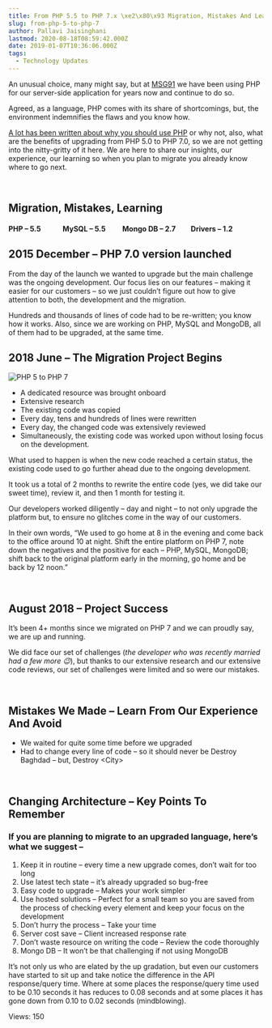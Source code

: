 ```yaml
---
title: From PHP 5.5 to PHP 7.x \xe2\x80\x93 Migration, Mistakes And Learning
slug: from-php-5-to-php-7
author: Pallavi Jaisinghani
lastmod: 2020-08-18T08:59:42.000Z
date: 2019-01-07T10:36:06.000Z
tags:
  - Technology Updates
---
```


An unusual choice, many might say, but at [MSG91](https://msg91.com/?utm_source=blog&utm_medium=organic&utm_campaign=php) we have been using PHP for our server-side application for years now and continue to do so. 


Agreed, as a language, PHP comes with its share of shortcomings, but, the environment indemnifies the flaws and you know how. 


[A lot has been written about why you should use PHP](https://slack.engineering/taking-php-seriously-cf7a60065329) or why not, also, what are the benefits of upgrading from PHP 5.0 to PHP 7.0, so we are not getting into the nitty-gritty of it here. We are here to share our insights, our experience, our learning so when you plan to migrate you already know where to go next.


 


**Migration, Mistakes, Learning**
---------------------------------


#### PHP – 5.5             MySQL – 5.5          Mongo DB – 2.7         Drivers – 1.2



**2015 December – PHP 7.0 version launched**
--------------------------------------------


From the day of the launch we wanted to upgrade but the main challenge was the ongoing development. Our focus lies on our features – making it easier for our customers – so we just couldn’t figure out how to give attention to both, the development and the migration.


Hundreds and thousands of lines of code had to be re-written; you know how it works. Also, since we are working on PHP, MySQL and MongoDB, all of them had to be upgraded, at the same time.



**2018 June – The Migration Project Begins**
--------------------------------------------


![PHP 5 to PHP 7](https://images-msg91.s3.ap-south-1.amazonaws.com/content/images/wordpress/2019/01/20190107_153851-e1546855981412-225x300.jpg)


* A dedicated resource was brought onboard
* Extensive research
* The existing code was copied
* Every day, tens and hundreds of lines were rewritten
* Every day, the changed code was extensively reviewed
* Simultaneously, the existing code was worked upon without losing focus on the development.


What used to happen is when the new code reached a certain status, the existing code used to go further ahead due to the ongoing development.  

It took us a total of 2 months to rewrite the entire code (yes, we did take our sweet time), review it, and then 1 month for testing it. 


Our developers worked diligently – day and night – to not only upgrade the platform but, to ensure no glitches come in the way of our customers. 


In their own words, “We used to go home at 8 in the evening and come back to the office around 10 at night. Shift the entire platform on PHP 7, note down the negatives and the positive for each – PHP, MySQL, MongoDB; shift back to the original platform early in the morning, go home and be back by 12 noon.” 


 


**August 2018 – Project Success**
---------------------------------


It’s been 4+ months since we migrated on PHP 7 and we can proudly say, we are up and running.


We did face our set of challenges (*the developer who was recently married had a few more 😉*), but thanks to our extensive research and our extensive code reviews, our set of challenges were limited and so were our mistakes.


 


**Mistakes We Made – Learn From Our Experience And Avoid**
----------------------------------------------------------


* We waited for quite some time before we upgraded
* Had to change every line of code – so it should never be Destroy Baghdad – but, Destroy \<City>


 


**Changing Architecture – Key Points To Remember**
--------------------------------------------------


### If you are planning to migrate to an upgraded language, here’s what we suggest –


1. Keep it in routine – every time a new upgrade comes, don’t wait for too long
2. Use latest tech state – it’s already upgraded so bug-free
3. Easy code to upgrade – Makes your work simpler
4. Use hosted solutions – Perfect for a small team so you are saved from the process of checking every element and keep your focus on the development
5. Don’t hurry the process – Take your time
6. Server cost save – Client increased response rate
7. Don’t waste resource on writing the code – Review the code thoroughly
8. Mongo DB – It won’t be that challenging if not using MongoDB


It’s not only us who are elated by the up gradation, but even our customers have started to sit up and take notice the difference in the API response/query time. Where at some places the response/query time used to be 0.10 seconds it has reduces to 0.08 seconds and at some places it has gone down from 0.10 to 0.02 seconds (mindblowing).   




 Views: 150


